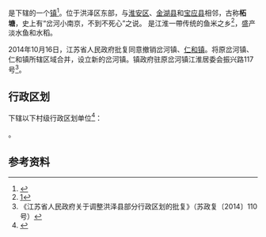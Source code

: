 {{中国乡级行政区|32/08/29/103/000}}

'''{{PAGENAMEBASE}}'''是{{PRC admin/fullname|32/08/29/103/000|3}}下辖的一个[[行政建制镇|镇]]<ref>{{PRC admin/ref sgc|{{PRC admin/parent|32/08/29/103/000}}}}</ref>。位于洪泽区东部，与[[淮安区|淮安区]]、[[金湖县|金湖县]]和[[宝应县|宝应县]]相邻，古称'''柘塘'''，史上有“岔河小南京，不到不死心”之说。 是江淮一帶传统的鱼米之乡<ref>[http://www.chinaquhua.cn/jiangsu/hongze_chahezhen.html]{{dead link|date=2017年12月 |bot=InternetArchiveBot |fix-attempted=yes }}</ref>，盛产淡水鱼和水稻。

2014年10月16日，江苏省人民政府批复同意撤销岔河镇、[[仁和镇_(洪泽县)|仁和镇]]。将原岔河镇、仁和镇所辖区域合并，设立新的岔河镇。镇政府驻原岔河镇江淮居委会振兴路117号<ref>《江苏省人民政府关于调整洪泽县部分行政区划的批复》（苏政复〔2014〕110号）</ref>。

== 行政区划 ==
{{PAGENAMEBASE}}下辖以下村级行政区划单位<ref>{{PRC admin/ref sgc|32/08/29/103/000}}</ref>：

{{PRC admin/children|32/08/29/103/000}}。

== 参考资料 ==
{{reflist}}

{{江苏行政区划小作品}}
{{PRC admin/navcat|32/08/29/103/000}}